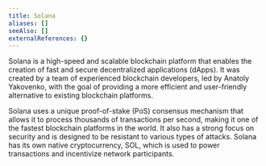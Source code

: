 ```yaml
---
title: Solana
aliases: []
seeAlso: []
externalReferences: {}
---
```




Solana is a high-speed and scalable blockchain platform that enables the creation of fast and secure decentralized applications (dApps). It was created by a team of experienced blockchain developers, led by Anatoly Yakovenko, with the goal of providing a more efficient and user-friendly alternative to existing blockchain platforms.

Solana uses a unique proof-of-stake (PoS) consensus mechanism that allows it to process thousands of transactions per second, making it one of the fastest blockchain platforms in the world. It also has a strong focus on security and is designed to be resistant to various types of attacks. Solana has its own native cryptocurrency, SOL, which is used to power transactions and incentivize network participants.

